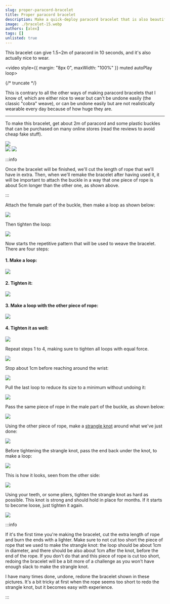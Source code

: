 ```yaml
---
slug: proper-paracord-bracelet
title: Proper paracord bracelet
description: Make a quick-deploy paracord bracelet that is also beautiful
image: ./bracelet-15.webp
authors: [alex]
tags: []
unlisted: true
---
```



This bracelet can give 1.5~2m of paracord in 10 seconds, and it's also actually nice to wear.

<video style={{ margin: "8px 0", maxWidth: "100%" }} muted autoPlay loop>
	<source src={paracordBracelet} />
</video>

{/* truncate */}

This is contrary to all the other ways of making paracord bracelets that I know of, which are either nice to wear but can't be undone easily (the classic "cobra" weave), or can be undone easily but are not realistically wearable every day because of how huge they are.

---

To make this bracelet, get about 2m of paracord and some plastic buckles that can be purchased on many online stores (read the reviews to avoid cheap fake stuff).

<Image src={bracelet01} />

<div style={{ display: "flex", justifyContent: "space-evenly" }}>

<Image src={bracelet01a} />

<Image src={bracelet01b} />

</div>

:::info

Once the bracelet will be finished, we'll cut the length of rope that we'll have in extra. Then, when we'll remake the bracelet after having used it, it will be important to attach the buckle in a way that one piece of rope is about 5cm longer than the other one, as shown above.

:::

Attach the female part of the buckle, then make a loop as shown below:

<Image src={bracelet02} />

Then tighten the loop:

<Image src={bracelet03} />

Now starts the repetitive pattern that will be used to weave the bracelet. There are four steps:

#### 1. Make a loop:

<Image src={bracelet04} />

#### 2. Tighten it:

<Image src={bracelet05} />

#### 3. Make a loop with the other piece of rope:

<Image src={bracelet06} />

#### 4. Tighten it as well:

<Image src={bracelet07} />

Repeat steps 1 to 4, making sure to tighten all loops with equal force.

<Image src={bracelet08} />

Stop about 1cm before reaching around the wrist:

<Image src={bracelet09} />

Pull the last loop to reduce its size to a minimum without undoing it:

<Image src={bracelet10} />

Pass the same piece of rope in the male part of the buckle, as shown below:

<Image src={bracelet11} />

Using the other piece of rope, make a [strangle knot](https://en.wikipedia.org/wiki/Strangle_knot) around what we've just done:

<Image src={bracelet12} />

Before tightening the strangle knot, pass the end back under the knot, to make a loop:

<Image src={bracelet13} />

This is how it looks, seen from the other side:

<Image src={bracelet14} />

Using your teeth, or some pliers, tighten the strangle knot as hard as possible. This knot is strong and should hold in place for months. If it starts to become loose, just tighten it again.

<Image src={bracelet15} />

:::info

If it's the first time you're making the bracelet, cut the extra length of rope and burn the ends with a lighter. Make sure to not cut too short the piece of rope that we used to make the strangle knot: the loop should be about 1cm in diameter, and there should be also about 1cm after the knot, before the end of the rope. If you don't do that and this piece of rope is cut too short, redoing the bracelet will be a bit more of a challenge as you won't have enough slack to make the strangle knot.

I have many times done, undone, redone the bracelet shown in these pictures. It's a bit tricky at first when the rope seems too short to redo the strangle knot, but it becomes easy with experience.

:::
